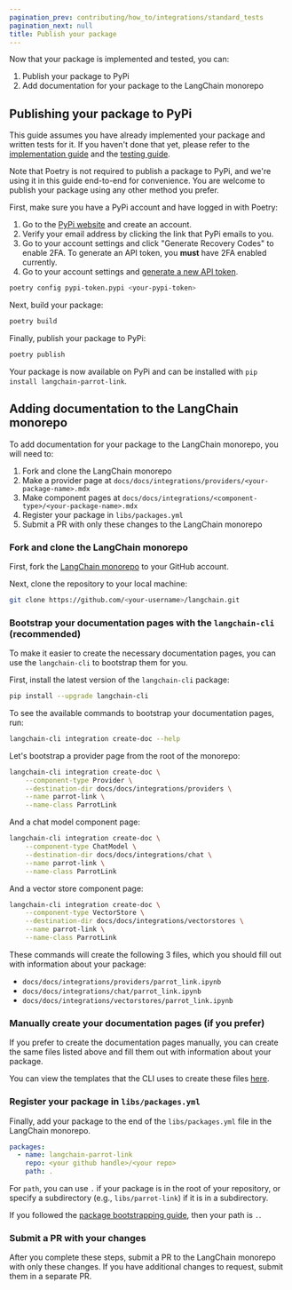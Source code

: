 ```yaml
---
pagination_prev: contributing/how_to/integrations/standard_tests
pagination_next: null
title: Publish your package
---
```


Now that your package is implemented and tested, you can:

1. Publish your package to PyPi
2. Add documentation for your package to the LangChain monorepo

## Publishing your package to PyPi

This guide assumes you have already implemented your package and written tests for it. If you haven't done that yet, please refer to the [implementation guide](./package) and the [testing guide](./standard_tests).

Note that Poetry is not required to publish a package to PyPi, and we're using it in this guide end-to-end for convenience.
You are welcome to publish your package using any other method you prefer.

First, make sure you have a PyPi account and have logged in with Poetry:

<Accordion title="How to create a PyPi Token">

1. Go to the [PyPi website](https://pypi.org/) and create an account.
2. Verify your email address by clicking the link that PyPi emails to you.
3. Go to your account settings and click "Generate Recovery Codes" to enable 2FA. To generate an API token, you **must** have 2FA enabled currently.
4. Go to your account settings and [generate a new API token](https://pypi.org/manage/account/token/).

</Accordion>

```bash
poetry config pypi-token.pypi <your-pypi-token>
```

Next, build your package:

```bash
poetry build
```

Finally, publish your package to PyPi:

```bash
poetry publish
```

Your package is now available on PyPi and can be installed with `pip install langchain-parrot-link`.

## Adding documentation to the LangChain monorepo

To add documentation for your package to the LangChain monorepo, you will need to:

1. Fork and clone the LangChain monorepo
2. Make a provider page at `docs/docs/integrations/providers/<your-package-name>.mdx`
3. Make component pages at `docs/docs/integrations/<component-type>/<your-package-name>.mdx`
4. Register your package in `libs/packages.yml`
5. Submit a PR with only these changes to the LangChain monorepo

### Fork and clone the LangChain monorepo

First, fork the [LangChain monorepo](https://github.com/langchain-ai/langchain) to your GitHub account.

Next, clone the repository to your local machine:

```bash
git clone https://github.com/<your-username>/langchain.git
```


### Bootstrap your documentation pages with the `langchain-cli` (recommended)

To make it easier to create the necessary documentation pages, you can use the `langchain-cli` to bootstrap them for you.

First, install the latest version of the `langchain-cli` package:

```bash
pip install --upgrade langchain-cli
```

To see the available commands to bootstrap your documentation pages, run:

```bash
langchain-cli integration create-doc --help
```

Let's bootstrap a provider page from the root of the monorepo:

```bash
langchain-cli integration create-doc \
    --component-type Provider \
    --destination-dir docs/docs/integrations/providers \
    --name parrot-link \
    --name-class ParrotLink
```

And a chat model component page:

```bash
langchain-cli integration create-doc \
    --component-type ChatModel \
    --destination-dir docs/docs/integrations/chat \
    --name parrot-link \
    --name-class ParrotLink
```

And a vector store component page:

```bash
langchain-cli integration create-doc \
    --component-type VectorStore \
    --destination-dir docs/docs/integrations/vectorstores \
    --name parrot-link \
    --name-class ParrotLink
```

These commands will create the following 3 files, which you should fill out with information about your package:

- `docs/docs/integrations/providers/parrot_link.ipynb`
- `docs/docs/integrations/chat/parrot_link.ipynb`
- `docs/docs/integrations/vectorstores/parrot_link.ipynb`

### Manually create your documentation pages (if you prefer)

If you prefer to create the documentation pages manually, you can create the same files listed
above and fill them out with information about your package.

You can view the templates that the CLI uses to create these files [here](https://github.com/langchain-ai/langchain/tree/master/libs/cli/langchain_cli/integration_template/docs).

### Register your package in `libs/packages.yml`

Finally, add your package to the end of the `libs/packages.yml` file in the LangChain monorepo.

```yaml
packages:
  - name: langchain-parrot-link
    repo: <your github handle>/<your repo>
    path: .
```

For `path`, you can use `.` if your package is in the root of your repository, or specify a subdirectory (e.g., `libs/parrot-link`) if it is in a subdirectory.

If you followed the [package bootstrapping guide](./package), then your path is `.`.

### Submit a PR with your changes

After you complete these steps, submit a PR to the LangChain monorepo with only these changes. If you have additional changes to request, submit them in a separate PR.

